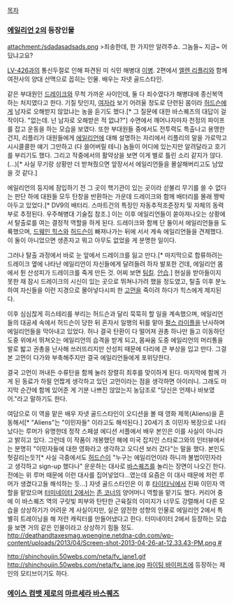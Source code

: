 [[목차]]

=== [[에일리언 2]]의 등장인물 ===
attachment:/sdadasadsads.png
>죄송한데, 한 가지만 알려주쇼. 그놈들~ 지금~ 어딨냐고요?

[[LV-426]]과의 통신두절로 인해 파견된 미 식민 해병대 [[이병]]. 2편에서 [[엘렌 리플리]]와 함께 여전사의 양대 산맥으로 꼽히는 인물. 배우는 자넷 골드스타인.

같은 부대원인 [[드레이크]]와 무척 가까운 사이인데, 둘 다 죄수였다가 해병대에 종신복역하는 처지였다고 한다. 기질 탓인지, [[여자]]라 보기 어려울 정도로 단련된 몸이라 [[허드슨]]에게 남자로 오해받지 않았냐는 농을 듣기도 했다.[* 그 질문에 대한 바스퀘즈의 대답이 걸작이다. "없는데. 넌 남자로 오해받은 적 없냐?"] 수면에서 깨어나자마자 천정의 파이프를 잡고 운동을 하는 모습을 보였다. 또한 부대원들 중에서도 전투력도 특출나고 용맹한 건지, 리플리가 대원들에게 [[에일리언]]에 대해 설명하는 자리에서 리플리의 말을 가로막고 시시콜콜한 얘기 그만하고 (다 쓸어버릴 테니) 놈들이 어디에 있는지만 알려달라고 호기를 부리기도 했다. 그리고 작중에서의 활약상을 보면 이게 별로 틀린 소리 같지가 않다.(...)[* 사실 무기랑 상황만 더 받쳐줬으면 앞장서서 에일리언들을 몰살해버리고도 남았을 것 같다.]

에일리언의 둥지에 잠입하기 전 그 곳이 핵기관이 있는 곳이라 섣불리 무기를 쓸 수 없다는 판단 하에 대원들 모두 탄창을 반환하는 가운데 드레이크와 함께 배터리를 몰래 짱박아두고 있었다.[* DV9의 배터리. 스마트건의 특징인 자동추적조준장치 및 자체의 동력부로 추정된다. 우주해병대 기술집 참조.] 이는 이후 에일리언들이 쏟아져나오는 상황에서 탈출로를 여는 결정적 역할을 하게 된다. 드레이크와 함께 단 둘이서 에일리언들을 도륙했으며, [[드웨인 힉스]]와 [[허드슨]]이 빠져나가는 뒤에 서서 계속 에일리언들을 견제했다. 이 둘이 아니었으면 생존자고 뭐고 아무도 없었을 게 분명한 일이다.

그러나 탈출 과정에서 바로 눈 앞에서 드레이크를 잃고 만다.[* 마지막으로 합류하려는 드레이크 옆에 나타난 에일리언이 자신들에게 달려들려 하자 발포한 건데, 에일리언 몸에서 튄 산성피가 드레이크를 죽게 만든 것. 어찌 보면 [[팀킬]]. [[안습]].] 현실을 받아들이지 못한 채 잠시 드레이크의 시신이 있는 곳으로 뛰쳐나가려 했을 정도였고, 탈출 이후 분노하여 자신들을 이런 지경으로 몰아넣다시피 한 [[고먼]]을 죽이려 하다가 힉스에게 제지된다.

이후 심심찮게 히스테리를 부리는 허드슨과 달리 묵묵히 할 일을 계속했으며, 에일리언들의 대공세 속에서 허드슨이 당한 뒤 혼자서 일행의 뒤를 맡아 [[펄스 라이플]]을 난사하며 에일리언들을 막아내고 있었다. 허나 결국 탄환이 다 떨어져 권총 하나만 들고 이동하던 도중 위에서 뛰쳐오는 에일리언의 습격을 받게 되고, 몸싸움 도중 에일리언의 머리통을 발로 밟고 권총을 난사해 쓰러뜨리지만 산성피 때문에 다리에 큰 부상을 입고 만다. 그걸 본 고먼이 다가와 부축해주지만 결국 에일리언들에게 포위당한다.

결국 고먼이 꺼내든 수류탄을 함께 눌러 장렬히 최후를 맞이하게 된다. 마지막에 함께 가게 된 동료가 하필 언짢게 생각하고 있던 고먼이라는 점을 생각하면 아이러니. 그래도 마지막 순간에 함께 있어준 게 기분 나쁘진 않았는지 농담조로 "당신은 언제나 바보였어."라고 말하기도 한다.

여담으로 이 역을 맡은 배우 자넷 골드스타인이 오디션을 볼 때 영화 제목(Aliens)을 혼동해서[* "Aliens"는 "이민자들" 이라고도 해석된다.] 20세기 초 이민자 복장으로 나타났다는 루머가 유명한데 정작 스페셜 에디션 서플에서 배우 본인은 이를 사실이 아니라고 밝히고 있다. 그런데 이 작품이 개봉했던 해에 미국 잡지인 스타로그와의 인터뷰에서는 분명히 "이민자들에 대한 영화라고 생각하고 오디션 보러 갔다"는 말을 했다. 본인도 헛갈리는듯?[* 사실 극중에서도 [[허드슨]]이 "누구는 에일리언이라 하니까 불법이민자라고 생각하고 sign-up 했다나" 운운하는 대사로 [[바스퀘즈]]를 놀리는 장면이 나오긴 한다. 전에는 위 루머 때문에 이런 대사를 집어넣었다...였는데 요즘은 이 대사 때문에 저런 루머가 생겼다고들 해석하는 듯...] 자넷 골드스타인은 이 후 [[타이타닉(영화)|타이타닉]]에서 진짜 이민자 역할을 맡았으며 [[터미네이터 2]]에서는 [[존 코너]]의 양어머니 역할을 맡기도 했다. 커리어 중에 이 바스퀘즈 역의 구릿빛 피부와 탄탄한 근육질의 이미지가 너무도 강렬해서 다른 모습을 상상하기가 어려운 게 사실이지만, 실은 얌전한 성향의 인물로 에일리언 2에서 특별히 트레이닝을 해 저런 캐릭터를 만들어냈다고 한다. 터미네이터 2에서 등장하는 모습을 보면 거의 같은 인물이라고 상상하기 힘들 정도. [[http://deathandtaxesmag.wpengine.netdna-cdn.com/wp-content/uploads/2013/04/Screen-shot-2013-04-26-at-12.33.43-PM.png #]]

http://shinchoujin.50webs.com/neta/fv_jane1.gif http://shinchoujin.50webs.com/neta/fv_jane.jpg
[[파이팅 바이퍼즈]]에 등장하는 제인의 모티브이기도 하다.

=== [[에이스 컴뱃 제로]]의 [[마르세라 바스퀘즈]] ===
